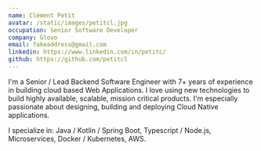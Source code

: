 ```yaml
---
name: Clément Petit
avatar: /static/images/petitcl.jpg
occupation: Senior Software Developer
company: Glovo
email: fakeaddress@gmail.com
linkedin: https://www.linkedin.com/in/petitc/
github: https://github.com/petitcl
---
```


I'm a Senior / Lead Backend Software Engineer with 7+ years of experience in building cloud based Web Applications.
I love using new technologies to build highly available, scalable, mission critical products.
I'm especially passionate about designing, building and deploying Cloud Native applications.

I specialize in: Java / Kotlin / Spring Boot, Typescript / Node.js, Microservices, Docker / Kubernetes, AWS.
